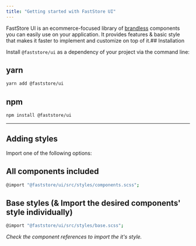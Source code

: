 ```yaml
---
title: "Getting started with FastStore UI"
---
```



FastStore UI is an ecommerce-focused library of [brandless](https://developers.vtex.com/docs/theming-overview#brandless-and-the-theming-structure) components you can easily use on your application.
It provides features & basic style that makes it faster to implement and customize on top of it.## Installation

Install `@faststore/ui` as a dependency of your project via the command line:

## yarn

```sh
yarn add @faststore/ui
```

## npm

```sh
npm install @faststore/ui
```

---

## Adding styles

Import one of the following options:

## All components included

```sh
@import "@faststore/ui/src/styles/components.scss";
```

## Base styles (& Import the desired components' style individually)

```sh
@import "@faststore/ui/src/styles/base.scss";
```

_Check the component references to import the it's style._
